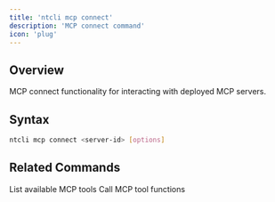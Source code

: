 ```yaml
---
title: 'ntcli mcp connect'
description: 'MCP connect command'
icon: 'plug'
---
```


## Overview

MCP connect functionality for interacting with deployed MCP servers.

## Syntax

```bash
ntcli mcp connect <server-id> [options]
```

## Related Commands

<CardGroup cols={2}>
  <Card
    title="mcp tools"
    icon="wrench"
    href="/cli/commands/mcp/tools"
  >
    List available MCP tools
  </Card>
  <Card
    title="mcp call"
    icon="phone"
    href="/cli/commands/mcp/call"
  >
    Call MCP tool functions
  </Card>
</CardGroup>
